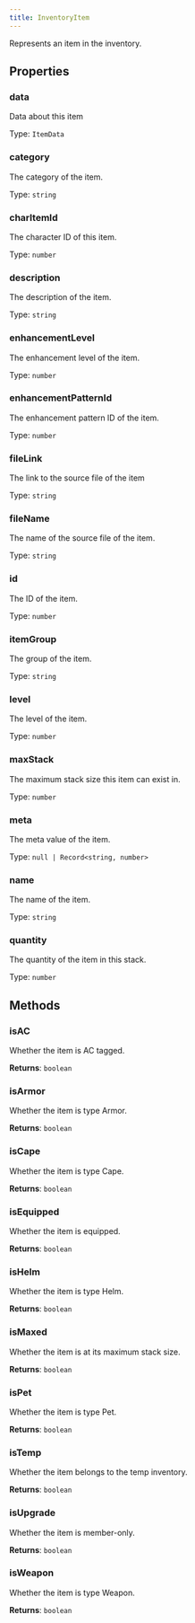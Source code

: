 ```yaml
---
title: InventoryItem
---
```



Represents an item in the inventory.


## Properties
### data
Data about this item

Type: `ItemData`

### category <Badge text="Getter" size="small" />	
The category of the item.

Type: `string`

### charItemId <Badge text="Getter" size="small" />	
The character ID of this item.

Type: `number`

### description <Badge text="Getter" size="small" />	
The description of the item.

Type: `string`

### enhancementLevel <Badge text="Getter" size="small" />	
The enhancement level of the item.

Type: `number`

### enhancementPatternId <Badge text="Getter" size="small" />	
The enhancement pattern ID of the item.

Type: `number`

### fileLink <Badge text="Getter" size="small" />	
The link to the source file of the item

Type: `string`

### fileName <Badge text="Getter" size="small" />	
The name of the source file of the item.

Type: `string`

### id <Badge text="Getter" size="small" />	
The ID of the item.

Type: `number`

### itemGroup <Badge text="Getter" size="small" />	
The group of the item.

Type: `string`

### level <Badge text="Getter" size="small" />	
The level of the item.

Type: `number`

### maxStack <Badge text="Getter" size="small" />	
The maximum stack size this item can exist in.

Type: `number`

### meta <Badge text="Getter" size="small" />	
The meta value of the item.

Type: `null | Record<string, number>`

### name <Badge text="Getter" size="small" />	
The name of the item.

Type: `string`

### quantity <Badge text="Getter" size="small" />	
The quantity of the item in this stack.

Type: `number`

## Methods

### isAC
Whether the item is AC tagged.

**Returns**: `boolean`

### isArmor
Whether the item is type Armor.

**Returns**: `boolean`

### isCape
Whether the item is type Cape.

**Returns**: `boolean`

### isEquipped
Whether the item is equipped.

**Returns**: `boolean`

### isHelm
Whether the item is type Helm.

**Returns**: `boolean`

### isMaxed
Whether the item is at its maximum stack size.

**Returns**: `boolean`

### isPet
Whether the item is type Pet.

**Returns**: `boolean`

### isTemp
Whether the item belongs to the temp inventory.

**Returns**: `boolean`

### isUpgrade
Whether the item is member-only.

**Returns**: `boolean`

### isWeapon
Whether the item is type Weapon.

**Returns**: `boolean`

